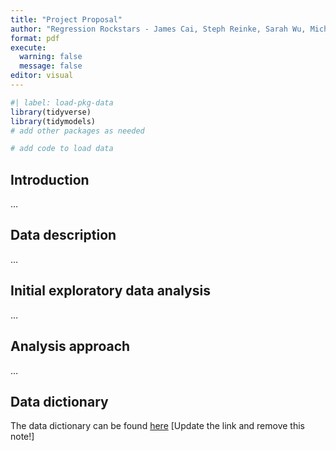 ```yaml
---
title: "Project Proposal"
author: "Regression Rockstars - James Cai, Steph Reinke, Sarah Wu, Michael Zhou"
format: pdf
execute: 
  warning: false
  message: false
editor: visual
---
```


```r
#| label: load-pkg-data
library(tidyverse)
library(tidymodels)
# add other packages as needed

# add code to load data
```

## Introduction

...

## Data description

...

## Initial exploratory data analysis

...

## Analysis approach

...

## Data dictionary

The data dictionary can be found [here](ADD%20LINK!!!) \[Update the link and remove this note!\]
